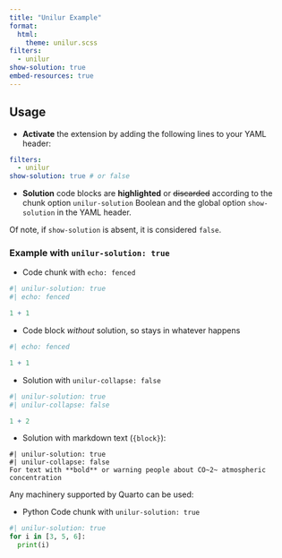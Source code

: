 ```yaml
---
title: "Unilur Example"
format: 
  html:
    theme: unilur.scss
filters:
  - unilur
show-solution: true
embed-resources: true
---
```


## Usage

- **Activate** the extension by adding the following lines to your YAML header:

``` yaml
filters:
  - unilur
show-solution: true # or false
```

- **Solution** code blocks are **highlighted** or ~~discarded~~ according to the chunk option `unilur-solution` Boolean and the global option `show-solution` in the YAML header.

Of note, if `show-solution` is absent, it is considered `false`.


### Example with `unilur-solution: true`

- Code chunk with `echo: fenced`

```r
#| unilur-solution: true
#| echo: fenced

1 + 1
```

- Code block _without_ solution, so stays in whatever happens

```r
#| echo: fenced

1 + 1
```

- Solution with `unilur-collapse: false` 

```r
#| unilur-solution: true
#| unilur-collapse: false

1 + 2
```

- Solution with markdown text (`{block}`):

```block
#| unilur-solution: true
#| unilur-collapse: false
For text with **bold** or warning people about CO~2~ atmospheric concentration
```

Any machinery supported by Quarto can be used:

- Python Code chunk with `unilur-solution: true`

```python
#| unilur-solution: true
for i in [3, 5, 6]:
  print(i)
```